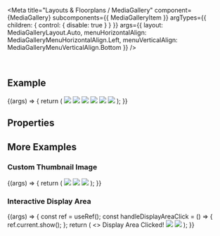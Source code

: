 
<Meta
  title="Layouts & Floorplans / MediaGallery"
  component={MediaGallery}
  subcomponents={{ MediaGalleryItem }}
  argTypes={{
    children: { control: { disable: true } }
  }}
  args={{
    layout: MediaGalleryLayout.Auto,
    menuHorizontalAlign: MediaGalleryMenuHorizontalAlign.Left,
    menuVerticalAlign: MediaGalleryMenuVerticalAlign.Bottom
  }}
/>

<DocsHeader since="0.21.0" />

<br />

## Example

<Canvas>
  <Story name="Default">
    {(args) => {
      return (
        <MediaGallery {...args}>
          <MediaGalleryItem>
            <img src="https://sap.github.io/ui5-webcomponents/main/assets/images/HT-1000.jpg" />
          </MediaGalleryItem>
          <MediaGalleryItem>
            <img src="https://sap.github.io/ui5-webcomponents/main/assets/images/HT-1010.jpg" />
          </MediaGalleryItem>
          <MediaGalleryItem>
            <img src="https://sap.github.io/ui5-webcomponents/main/assets/images/HT-1022.jpg" />
          </MediaGalleryItem>
          <MediaGalleryItem>
            <img src="https://sap.github.io/ui5-webcomponents/main/assets/images/HT-1030.jpg" />
          </MediaGalleryItem>
          <MediaGalleryItem>
            <img src="https://sap.github.io/ui5-webcomponents/main/assets/images/HT-2002.jpg" />
          </MediaGalleryItem>
          <MediaGalleryItem>
            <img src="https://sap.github.io/ui5-webcomponents/main/assets/images/HT-2026.jpg" />
          </MediaGalleryItem>
        </MediaGallery>
      );
    }}
  </Story>
</Canvas>

## Properties

<ArgsTable story="." />

<Description />

## More Examples

### Custom Thumbnail Image

<Canvas>
  <Story name="Custom Thumbnail">
    {(args) => {
      return (
        <MediaGallery {...args}>
          <MediaGalleryItem>
            <img slot="thumbnail" src="https://sap.github.io/ui5-webcomponents/main/assets/images/HT-1000-small.jpg" />
            <img src="https://sap.github.io/ui5-webcomponents/main/assets/images/HT-1000.jpg" />
          </MediaGalleryItem>
          <MediaGalleryItem disabled>
            <img src="https://sap.github.io/ui5-webcomponents/main/assets/images/HT-1010.jpg" />
          </MediaGalleryItem>
        </MediaGallery>
      );
    }}
  </Story>
</Canvas>

### Interactive Display Area

<Canvas>
  <Story name="Interactive Display Area">
    {(args) => {
      const ref = useRef();
      const handleDisplayAreaClick = () => {
        ref.current.show();
      };
      return (
        <>
          <Toast ref={ref}>Display Area Clicked!</Toast>
          <MediaGallery {...args} interactiveDisplayArea onDisplayAreaClick={handleDisplayAreaClick}>
            <MediaGalleryItem>
              <img src="https://sap.github.io/ui5-webcomponents/main/assets/images/HT-1000.jpg" />
            </MediaGalleryItem>
            <MediaGalleryItem selected>
              <img src="https://sap.github.io/ui5-webcomponents/main/assets/images/HT-1010.jpg" />
            </MediaGalleryItem>
          </MediaGallery>
        </>
      );
    }}
  </Story>
</Canvas>

<Footer />
